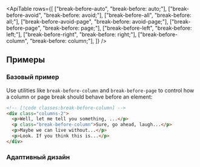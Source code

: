 

<ApiTable
  rows={[
    ["break-before-auto", "break-before: auto;"],
    ["break-before-avoid", "break-before: avoid;"],
    ["break-before-all", "break-before: all;"],
    ["break-before-avoid-page", "break-before: avoid-page;"],
    ["break-before-page", "break-before: page;"],
    ["break-before-left", "break-before: left;"],
    ["break-before-right", "break-before: right;"],
    ["break-before-column", "break-before: column;"],
  ]}
/>

## Примеры

### Базовый пример

Use utilities like `break-before-column` and `break-before-page` to control how a column or page break should behave before an element:

```html
<!-- [!code classes:break-before-column] -->
<div class="columns-2">
  <p>Well, let me tell you something, ...</p>
  <p class="break-before-column">Sure, go ahead, laugh...</p>
  <p>Maybe we can live without...</p>
  <p>Look. If you think this is...</p>
</div>
```

### Адаптивный дизайн

<ResponsiveDesign property="break-before" defaultClass="break-before-column" featuredClass="break-before-auto" />
